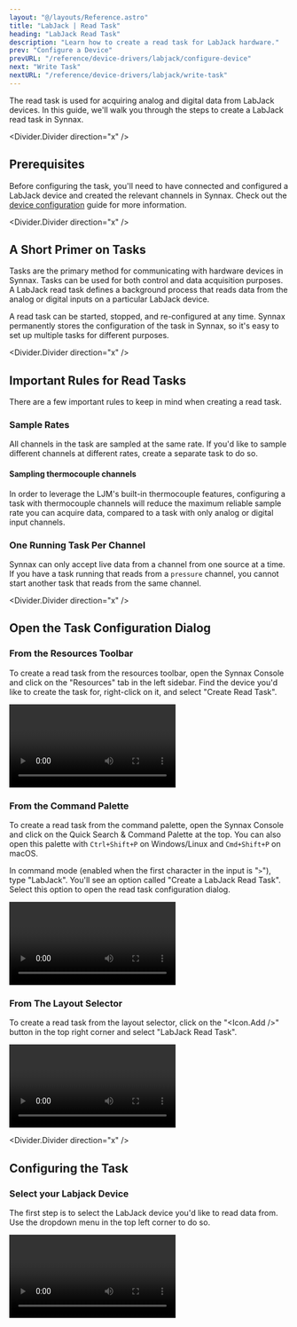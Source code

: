 ```yaml
---
layout: "@/layouts/Reference.astro"
title: "LabJack | Read Task"
heading: "LabJack Read Task"
description: "Learn how to create a read task for LabJack hardware."
prev: "Configure a Device"
prevURL: "/reference/device-drivers/labjack/configure-device"
next: "Write Task"
nextURL: "/reference/device-drivers/labjack/write-task"
---
```




The read task is used for acquiring analog and digital data from LabJack devices. In
this guide, we'll walk you through the steps to create a LabJack read task in Synnax.

<Divider.Divider direction="x" />

## Prerequisites

Before configuring the task, you'll need to have connected and configured a LabJack
device and created the relevant channels in Synnax. Check out the [device
configuration](/reference/device-drivers/labjack/configure-device) guide for more
information.

<Divider.Divider direction="x" />

## A Short Primer on Tasks

Tasks are the primary method for communicating with hardware devices in Synnax. Tasks
can be used for both control and data acquisition purposes. A LabJack read task defines
a background process that reads data from the analog or digital inputs on a particular
LabJack device.

A read task can be started, stopped, and re-configured at any time. Synnax permanently
stores the configuration of the task in Synnax, so it's easy to set up multiple tasks
for different purposes.

<Divider.Divider direction="x" />

## Important Rules for Read Tasks

There are a few important rules to keep in mind when creating a read task.

### Sample Rates

All channels in the task are sampled at the same rate. If you'd like to sample different
channels at different rates, create a separate task to do so.

#### Sampling thermocouple channels

In order to leverage the LJM's built-in thermocouple features, configuring a task with
thermocouple channels will reduce the maximum reliable sample rate you can acquire data,
compared to a task with only analog or digital input channels.

### One Running Task Per Channel

Synnax can only accept live data from a channel from one source at a time. If you have a
task running that reads from a `pressure` channel, you cannot start another task that
reads from the same channel.

<Divider.Divider direction="x" />

## Open the Task Configuration Dialog

### From the Resources Toolbar

To create a read task from the resources toolbar, open the Synnax Console and click on
the "Resources" tab in the left sidebar. Find the device you'd like to create the task
for, right-click on it, and select "Create Read Task".

<Video
  client:only="react"
  id="device-drivers/labjack/read-task/device-create-read-task"
/>

### From the Command Palette

To create a read task from the command palette, open the Synnax Console and
click on the Quick Search & Command Palette at the top. You can also open this palette with
`Ctrl+Shift+P` on Windows/Linux and `Cmd+Shift+P` on macOS.

In command mode (enabled when the first character in the input is "`>`"), type
"LabJack". You'll see an option called "Create a LabJack Read Task". Select this
option to open the read task configuration dialog.

<Video
  client:only="react"
  id="device-drivers/labjack/read-task/palette-create-read-task"
/>

### From The Layout Selector

To create a read task from the layout selector, click on the "<Icon.Add />" button in
the top right corner and select "LabJack Read Task".

<Video
  client:only="react"
  id="device-drivers/labjack/read-task/layout-create-read-task"
/>

<Divider.Divider direction="x" />

## Configuring the Task

### <StepText level="h3" step={1}>Select your Labjack Device</StepText>

The first step is to select the LabJack device you'd like to read data from. Use the dropdown
menu in the top left corner to do so.

<Video client:only="react" id="device-drivers/labjack/read-task/select-device" />

### <StepText level="h3" step={2}>Add Channels to the Task</StepText>

Next, you'll need to add channels to read data from. Click on the Add (<Icon.Add />)
button in the channels section. Then, click on the new channel in the list to configure
it.

<Video client:only="react" id="device-drivers/labjack/read-task/add-channels" />

### <StepText level="h3" step={3}>Configure Timing</StepText>

There are two parameters to control the timing of the task: the **sample rate** and the
**stream rate**. The sample rate defines how many samples per second the task will read
from the device. The stream rate defines how often the task will stream data into
Synnax.

For example, if you set the sample rate to 10 Hz and the stream rate to 1 Hz, Synnax
will read a batch of 10 samples every second, and then forward the entire batch to the
Synnax database.

For very low rate tasks (&lt; 50Hz), we recommend setting the stream rate to the same
value as the sample rate. For higher rate tasks, lowering the stream rate can
significantly improve performance. It's best to keep the stream rate below 50Hz unless
you need to quickly process incoming data in real-time.

<div style={{ display: "flex", justifyContent: "center" }}>
  <Image
    client:only="react"
    id="device-drivers/ni/analog-read-task/analog-read-task-timing"
    style={{ width: "50%", minWidth: 200 }}
  />
</div>

### <StepText level="h3" step={4}>Enable / Disable Data Saving</StepText>

Data saving defines whether acquired data will be permanently stored in Synnax. When
enabled, Synnax will both stream and store data. When disabled, Synnax will only stream
data for real-time visualization, control, and processing. Historical data will not be
available for review.

We recommend turning data saving off when you're testing a new task or running
operations where historical data saving is not important.

<Divider.Divider direction="x" />

## Start the Task

Once you'd added all of the channels you need and have configured the task timing, hit
the "Configure" button. If there are no errors, Synnax will acknowledge the configured
task and enable the Play (<Icon.Play />) button in the dialog. Click this button to
start the task.

<Video client:only="react" id="device-drivers/labjack/read-task/start-task" />

<Note.Note variant="info">
  Starting and stopping a task does not re-apply the task configuration. If you've made
  changes to the configuration, you'll need to re-configure the task by hitting the "
  Configure" button.
</Note.Note>
